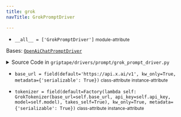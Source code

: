 ```yaml
---
title: grok
navTitle: GrokPromptDriver

---
```


-   `__all__ = ['GrokPromptDriver']` <small>module-attribute</small>  <span id="griptape.drivers.prompt.grok.__all__"></span> 

<span id="griptape.drivers.prompt.grok.GrokPromptDriver"></span>

Bases:
 [`OpenAiChatPromptDriver`](openai.mdx#griptape.drivers.prompt.openai.OpenAiChatPromptDriver "OpenAiChatPromptDriver (griptape.drivers.prompt.openai.OpenAiChatPromptDriver)")

<details><summary>Source Code in <code>griptape&#47;drivers&#47;prompt&#47;grok_prompt_driver.py</code></summary>

```python
@define
class GrokPromptDriver(OpenAiChatPromptDriver):
    base_url: str = field(default="https://api.x.ai/v1", kw_only=True, metadata={"serializable": True})
    tokenizer: GrokTokenizer = field(
        default=Factory(
            lambda self: GrokTokenizer(base_url=self.base_url, api_key=self.api_key, model=self.model), takes_self=True
        ),
        kw_only=True,
        metadata={"serializable": True},
    )
```

</details>

-   `base_url = field(default='https://api.x.ai/v1', kw_only=True, metadata={'serializable': True})` <small>class-attribute</small> <small>instance-attribute</small>  <span id="griptape.drivers.prompt.grok.GrokPromptDriver.base_url"></span> 

-   `tokenizer = field(default=Factory(lambda self: GrokTokenizer(base_url=self.base_url, api_key=self.api_key, model=self.model), takes_self=True), kw_only=True, metadata={'serializable': True})` <small>class-attribute</small> <small>instance-attribute</small>  <span id="griptape.drivers.prompt.grok.GrokPromptDriver.tokenizer"></span> 
